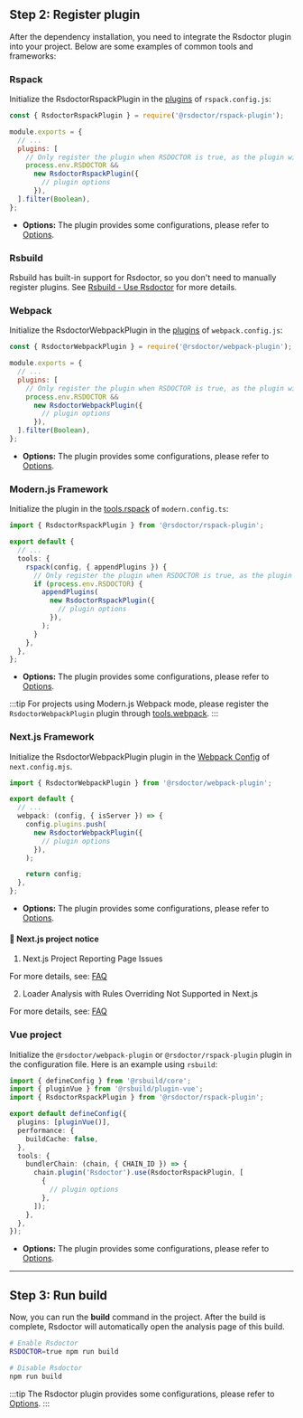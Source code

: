 ## Step 2: Register plugin

After the dependency installation, you need to integrate the Rsdoctor plugin into your project. Below are some examples of common tools and frameworks:

### Rspack

Initialize the RsdoctorRspackPlugin in the [plugins](https://www.rspack.dev/config/plugins.html#plugins) of `rspack.config.js`:

```js title="rspack.config.js"
const { RsdoctorRspackPlugin } = require('@rsdoctor/rspack-plugin');

module.exports = {
  // ...
  plugins: [
    // Only register the plugin when RSDOCTOR is true, as the plugin will increase the build time.
    process.env.RSDOCTOR &&
      new RsdoctorRspackPlugin({
        // plugin options
      }),
  ].filter(Boolean),
};
```

- **Options:** The plugin provides some configurations, please refer to [Options](../../config/options/options).

### Rsbuild

Rsbuild has built-in support for Rsdoctor, so you don't need to manually register plugins. See [Rsbuild - Use Rsdoctor](https://rsbuild.dev/guide/debug/rsdoctor) for more details.

### Webpack

Initialize the RsdoctorWebpackPlugin in the [plugins](https://webpack.js.org/configuration/plugins/#plugins) of `webpack.config.js`:

```js title="webpack.config.js"
const { RsdoctorWebpackPlugin } = require('@rsdoctor/webpack-plugin');

module.exports = {
  // ...
  plugins: [
    // Only register the plugin when RSDOCTOR is true, as the plugin will increase the build time.
    process.env.RSDOCTOR &&
      new RsdoctorWebpackPlugin({
        // plugin options
      }),
  ].filter(Boolean),
};
```

- **Options:** The plugin provides some configurations, please refer to [Options](../../config/options/options).

### Modern.js Framework

Initialize the plugin in the [tools.rspack](https://modernjs.dev/configure/app/tools/rspack) of `modern.config.ts`:

```ts title="modern.config.ts"
import { RsdoctorRspackPlugin } from '@rsdoctor/rspack-plugin';

export default {
  // ...
  tools: {
    rspack(config, { appendPlugins }) {
      // Only register the plugin when RSDOCTOR is true, as the plugin will increase the build time.
      if (process.env.RSDOCTOR) {
        appendPlugins(
          new RsdoctorRspackPlugin({
            // plugin options
          }),
        );
      }
    },
  },
};
```

- **Options:** The plugin provides some configurations, please refer to [Options](../../config/options/options).

:::tip
For projects using Modern.js Webpack mode, please register the `RsdoctorWebpackPlugin` plugin through [tools.webpack](https://modernjs.dev/configure/app/tools/webpack).
:::

### Next.js Framework

Initialize the RsdoctorWebpackPlugin plugin in the [Webpack Config](https://nextjs.org/docs/app/api-reference/next-config-js/webpack) of `next.config.mjs`.

```ts title="next.config.mjs"
import { RsdoctorWebpackPlugin } from '@rsdoctor/webpack-plugin';

export default {
  // ...
  webpack: (config, { isServer }) => {
    config.plugins.push(
      new RsdoctorWebpackPlugin({
        // plugin options
      }),
    );

    return config;
  },
};
```

- **Options:** The plugin provides some configurations, please refer to [Options](../../config/options/options).

#### 📢 Next.js project notice

1. Next.js Project Reporting Page Issues

For more details, see: [FAQ](../more/faq#nextjs)

2. Loader Analysis with Rules Overriding Not Supported in Next.js

For more details, see: [FAQ](../more/faq#nextjs)

### Vue project

Initialize the `@rsdoctor/webpack-plugin` or `@rsdoctor/rspack-plugin` plugin in the configuration file. Here is an example using `rsbuild`:

```ts title="rsbuild.config.ts"
import { defineConfig } from '@rsbuild/core';
import { pluginVue } from '@rsbuild/plugin-vue';
import { RsdoctorRspackPlugin } from '@rsdoctor/rspack-plugin';

export default defineConfig({
  plugins: [pluginVue()],
  performance: {
    buildCache: false,
  },
  tools: {
    bundlerChain: (chain, { CHAIN_ID }) => {
      chain.plugin('Rsdoctor').use(RsdoctorRspackPlugin, [
        {
          // plugin options
        },
      ]);
    },
  },
});
```

- **Options:** The plugin provides some configurations, please refer to [Options](../../config/options/options).

---

## Step 3: Run build

Now, you can run the **build** command in the project. After the build is complete, Rsdoctor will automatically open the analysis page of this build.

```bash
# Enable Rsdoctor
RSDOCTOR=true npm run build

# Disable Rsdoctor
npm run build
```

:::tip
The Rsdoctor plugin provides some configurations, please refer to [Options](../../config/options/options).
:::
